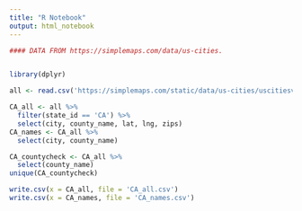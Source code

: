 ```yaml
---
title: "R Notebook"
output: html_notebook
---
```


```r

#### DATA FROM https://simplemaps.com/data/us-cities.


library(dplyr)

all <- read.csv('https://simplemaps.com/static/data/us-cities/uscitiesv1.4.csv')

```


```r
CA_all <- all %>%
  filter(state_id == 'CA') %>%
  select(city, county_name, lat, lng, zips)
CA_names <- CA_all %>%
  select(city, county_name)
```

```r
CA_countycheck <- CA_all %>%
  select(county_name)
unique(CA_countycheck)
```

```r
write.csv(x = CA_all, file = 'CA_all.csv')
write.csv(x = CA_names, file = 'CA_names.csv')

```
